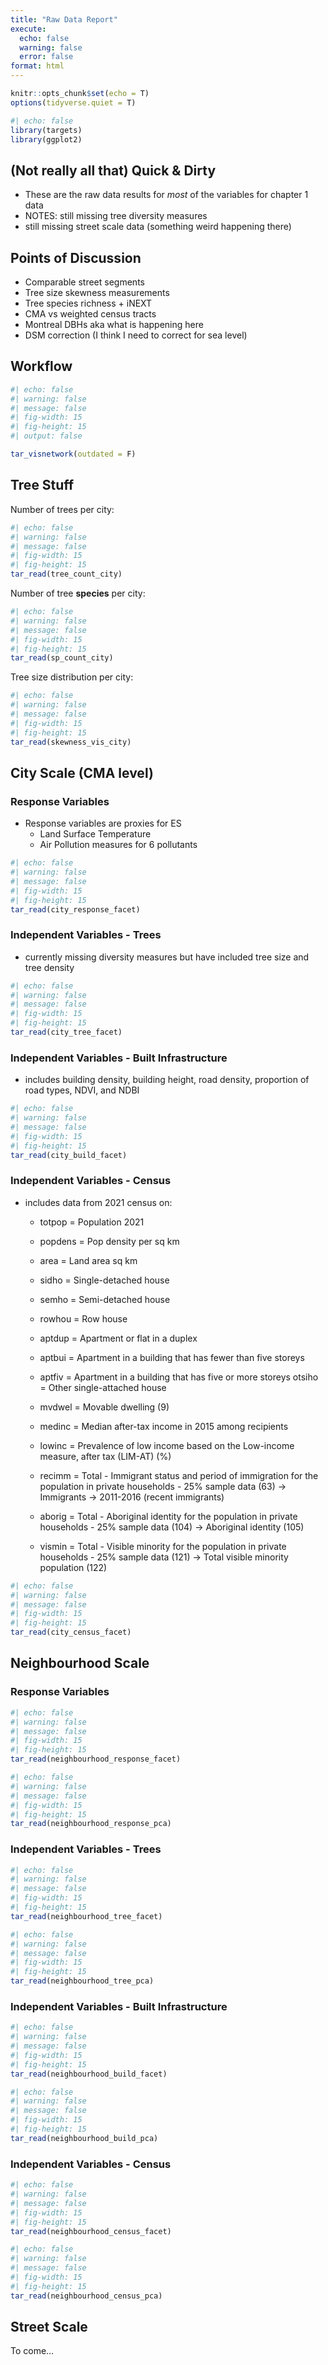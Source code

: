```yaml
---
title: "Raw Data Report"
execute:
  echo: false
  warning: false
  error: false
format: html
---
```


```r
knitr::opts_chunk$set(echo = T)
options(tidyverse.quiet = T)
```


```r
#| echo: false
library(targets)
library(ggplot2)
```

## (Not really all that) Quick & Dirty

-   These are the raw data results for *most* of the variables for chapter 1 data
-   NOTES: still missing tree diversity measures
-   still missing street scale data (something weird happening there)

## Points of Discussion

-   Comparable street segments
-   Tree size skewness measurements
-   Tree species richness + iNEXT
-   CMA vs weighted census tracts
-   Montreal DBHs aka what is happening here
-   DSM correction (I think I need to correct for sea level)

## Workflow

```r
#| echo: false
#| warning: false
#| message: false
#| fig-width: 15
#| fig-height: 15
#| output: false

tar_visnetwork(outdated = F)
```

## Tree Stuff

Number of trees per city:

```r
#| echo: false
#| warning: false
#| message: false
#| fig-width: 15
#| fig-height: 15
tar_read(tree_count_city)
```

Number of tree **species** per city:

```r
#| echo: false
#| warning: false
#| message: false
#| fig-width: 15
#| fig-height: 15
tar_read(sp_count_city)
```

Tree size distribution per city:

```r
#| echo: false
#| warning: false
#| message: false
#| fig-width: 15
#| fig-height: 15
tar_read(skewness_vis_city)
```

## City Scale (CMA level)

### Response Variables

-   Response variables are proxies for ES
    -   Land Surface Temperature
    -   Air Pollution measures for 6 pollutants

```r
#| echo: false
#| warning: false
#| message: false
#| fig-width: 15
#| fig-height: 15
tar_read(city_response_facet)
```

### Independent Variables - Trees

-   currently missing diversity measures but have included tree size and tree density

```r
#| echo: false
#| warning: false
#| message: false
#| fig-width: 15
#| fig-height: 15
tar_read(city_tree_facet)
```

### Independent Variables - Built Infrastructure

-   includes building density, building height, road density, proportion of road types, NDVI, and NDBI

```r
#| echo: false
#| warning: false
#| message: false
#| fig-width: 15
#| fig-height: 15
tar_read(city_build_facet)
```

### Independent Variables - Census

-   includes data from 2021 census on:
    -   totpop = Population 2021

    -   popdens = Pop density per sq km

    -   area = Land area sq km

    -   sidho = Single-detached house

    -   semho = Semi-detached house

    -   rowhou = Row house

    -   aptdup = Apartment or flat in a duplex

    -   aptbui = Apartment in a building that has fewer than five storeys

    -   aptfiv = Apartment in a building that has five or more storeys otsiho = Other single-attached house

    -   mvdwel = Movable dwelling (9)

    -   medinc = Median after-tax income in 2015 among recipients

    -   lowinc = Prevalence of low income based on the Low-income measure, after tax (LIM-AT) (%)

    -   recimm = Total - Immigrant status and period of immigration for the population in private households - 25% sample data (63) -\> Immigrants -\> 2011-2016 (recent immigrants)

    -   aborig = Total - Aboriginal identity for the population in private households - 25% sample data (104) -\> Aboriginal identity (105)

    -   vismin = Total - Visible minority for the population in private households - 25% sample data (121) -\> Total visible minority population (122)

```r
#| echo: false
#| warning: false
#| message: false
#| fig-width: 15
#| fig-height: 15
tar_read(city_census_facet)
```


## Neighbourhood Scale

### Response Variables

```r
#| echo: false
#| warning: false
#| message: false
#| fig-width: 15
#| fig-height: 15
tar_read(neighbourhood_response_facet)
```

```r
#| echo: false
#| warning: false
#| message: false
#| fig-width: 15
#| fig-height: 15
tar_read(neighbourhood_response_pca)
```

### Independent Variables - Trees

```r
#| echo: false
#| warning: false
#| message: false
#| fig-width: 15
#| fig-height: 15
tar_read(neighbourhood_tree_facet)
```

```r
#| echo: false
#| warning: false
#| message: false
#| fig-width: 15
#| fig-height: 15
tar_read(neighbourhood_tree_pca)
```

### Independent Variables - Built Infrastructure

```r
#| echo: false
#| warning: false
#| message: false
#| fig-width: 15
#| fig-height: 15
tar_read(neighbourhood_build_facet)
```

```r
#| echo: false
#| warning: false
#| message: false
#| fig-width: 15
#| fig-height: 15
tar_read(neighbourhood_build_pca)
```

### Independent Variables - Census

```r
#| echo: false
#| warning: false
#| message: false
#| fig-width: 15
#| fig-height: 15
tar_read(neighbourhood_census_facet)
```

```r
#| echo: false
#| warning: false
#| message: false
#| fig-width: 15
#| fig-height: 15
tar_read(neighbourhood_census_pca)
```

## Street Scale

To come...